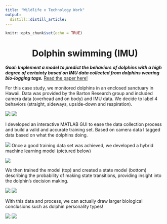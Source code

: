 ```yaml
---
title: "Wildlife x Technology Work"
output:
  distill::distill_article:
---
```


```r
knitr::opts_chunk$set(echo = TRUE)
```

# Dolphin swimming (IMU) {style="text-align:center;"}

***Goal: Implement a model to predict the behaviors of dolphins with a high degree of certainty based on IMU data collected from dolphins wearing bio-logging tags.*** [Read the paper here!](https://asmedigitalcollection.asme.org/lettersdynsys/article-abstract/1/2/021002/1081846/Bidirectional-LSTM-Recurrent-Neural-Network-Plus?redirectedFrom=fulltext)

For this case study, we monitored dolphins in an enclosed sanctuary in Hawaii. Data was provided by the Barton Research group and included camera data (overhead and on body) and IMU data. We decide to label 4 behaviors (straight, sideways, upside-down and respiration).

![](assets/dolphinimu1.png)
![](assets/dolphinimu2.png)

I developed an interactive MATLAB GUI to ease the data collection process and build a valid and accurate training set. Based on camera data I tagged data based on what the dolphins doing.

![](assets/dolphinimu3.png)
Once a good training data set was achieved, we developed a hybrid machine learning model (pictured below) 

![](assets/dolphinimu6.png)

We then trained the model (top) and created a state model (bottom) describing the probability of making state transitions, providing insight into the dolphin’s decision making.

![](assets/dolphinimu7.png)
![](assets/dolphinimu8.png)

With this data and process, we can actually draw larger biological conclusions such as dolphin personality types!

![](assets/dolphinimu9.png)
![](assets/dolphinimu10.png)
